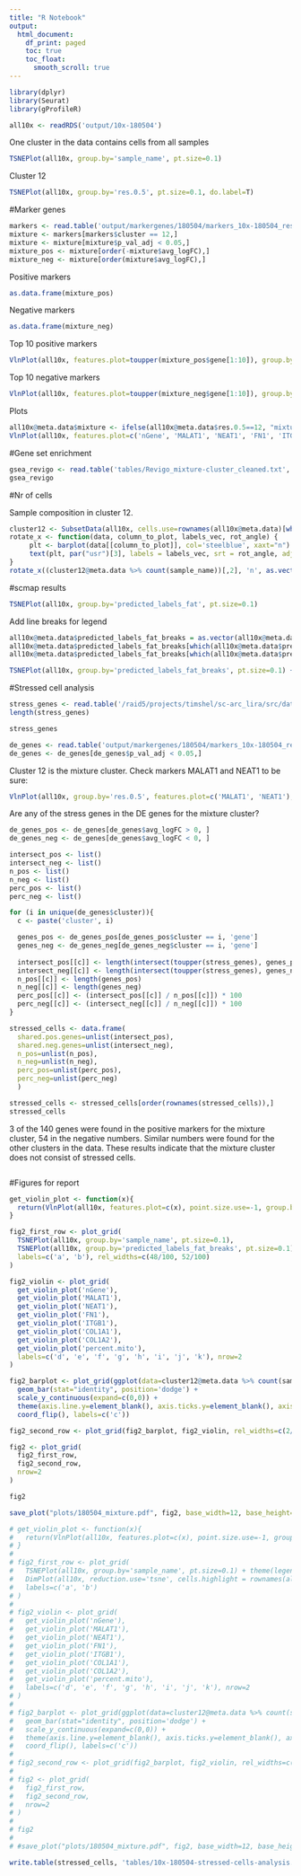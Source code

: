 ```yaml
---
title: "R Notebook"
output:
  html_document:
    df_print: paged
    toc: true
    toc_float: 
      smooth_scroll: true
---
```


```r
library(dplyr)
library(Seurat)
library(gProfileR)
```


```r
all10x <- readRDS('output/10x-180504')
```

One cluster in the data contains cells from all samples

```r
TSNEPlot(all10x, group.by='sample_name', pt.size=0.1)
```

Cluster 12

```r
TSNEPlot(all10x, group.by='res.0.5', pt.size=0.1, do.label=T)
```

#Marker genes

```r
markers <- read.table('output/markergenes/180504/markers_10x-180504_res.0.5_negbinom', sep='\t', header=T)
mixture <- markers[markers$cluster == 12,]
mixture <- mixture[mixture$p_val_adj < 0.05,]
mixture_pos <- mixture[order(-mixture$avg_logFC),]
mixture_neg <- mixture[order(mixture$avg_logFC),]
```

Positive markers 

```r
as.data.frame(mixture_pos)
```

Negative markers

```r
as.data.frame(mixture_neg)
```

Top 10 positive markers 

```r
VlnPlot(all10x, features.plot=toupper(mixture_pos$gene[1:10]), group.by='res.0.5', point.size.use=-1, nCol=2, x.lab.rot=T, size.x.use=10)
```

Top 10 negative markers

```r
VlnPlot(all10x, features.plot=toupper(mixture_neg$gene[1:10]), group.by='res.0.5', point.size.use=-1, nCol=2, x.lab.rot=T, size.x.use=10)
```

Plots

```r
all10x@meta.data$mixture <- ifelse(all10x@meta.data$res.0.5==12, "mixture", "rest")
VlnPlot(all10x, features.plot=c('nGene', 'MALAT1', 'NEAT1', 'FN1', 'ITGB1', 'COL1A1', 'COL1A2', 'percent.mito'), group.by='mixture', point.size.use=-1, nCol=4)
```


#Gene set enrichment

```r
gsea_revigo <- read.table('tables/Revigo_mixture-cluster_cleaned.txt', header=T, sep='\t')
gsea_revigo
```


#Nr of cells

Sample composition in cluster 12. 

```r
cluster12 <- SubsetData(all10x, cells.use=rownames(all10x@meta.data)[which(all10x@meta.data$res.0.5 %in% 12)])
rotate_x <- function(data, column_to_plot, labels_vec, rot_angle) {
     plt <- barplot(data[[column_to_plot]], col='steelblue', xaxt="n")
     text(plt, par("usr")[3], labels = labels_vec, srt = rot_angle, adj = c(1.1,1.1), xpd = TRUE, cex=1)
}
rotate_x((cluster12@meta.data %>% count(sample_name))[,2], 'n', as.vector(unlist((cluster12@meta.data %>% count(sample_name))[,1])), 45)
```

#scmap results

```r
TSNEPlot(all10x, group.by='predicted_labels_fat', pt.size=0.1)
```

Add line breaks for legend

```r
all10x@meta.data$predicted_labels_fat_breaks = as.vector(all10x@meta.data$predicted_labels_fat)
all10x@meta.data$predicted_labels_fat_breaks[which(all10x@meta.data$predicted_labels_fat == 'mesenchymal stem cell of adipose')] = 'mesenchymal\nstem cell\nof adipose'
all10x@meta.data$predicted_labels_fat_breaks[which(all10x@meta.data$predicted_labels_fat == 'smooth muscle cell')] = 'smooth\nmuscle cell'
```

```r
TSNEPlot(all10x, group.by='predicted_labels_fat_breaks', pt.size=0.1) + theme(legend.key.height=unit(1, "cm"))
```


#Stressed cell analysis

```r
stress_genes <- read.table('/raid5/projects/timshel/sc-arc_lira/src/data-genelists/171219-van_den_Brink2017-genes_affected_by_dissociation.csv', header=T) %>% pull(1)
length(stress_genes)
```

```r
stress_genes
```


```r
de_genes <- read.table('output/markergenes/180504/markers_10x-180504_res.0.5_negbinom', header=T)
de_genes <- de_genes[de_genes$p_val_adj < 0.05,]
```

Cluster 12 is the mixture cluster. Check markers MALAT1 and NEAT1 to be sure:

```r
VlnPlot(all10x, group.by='res.0.5', features.plot=c('MALAT1', 'NEAT1'), point.size.use =-1)
```

Are any of the stress genes in the DE genes for the mixture cluster?

```r
de_genes_pos <- de_genes[de_genes$avg_logFC > 0, ]
de_genes_neg <- de_genes[de_genes$avg_logFC < 0, ]

intersect_pos <- list()
intersect_neg <- list()
n_pos <- list()
n_neg <- list()
perc_pos <- list()
perc_neg <- list()

for (i in unique(de_genes$cluster)){
  c <- paste('cluster', i)

  genes_pos <- de_genes_pos[de_genes_pos$cluster == i, 'gene']
  genes_neg <- de_genes_neg[de_genes_neg$cluster == i, 'gene']
  
  intersect_pos[[c]] <- length(intersect(toupper(stress_genes), genes_pos))
  intersect_neg[[c]] <- length(intersect(toupper(stress_genes), genes_neg))
  n_pos[[c]] <- length(genes_pos)
  n_neg[[c]] <- length(genes_neg)
  perc_pos[[c]] <- (intersect_pos[[c]] / n_pos[[c]]) * 100
  perc_neg[[c]] <- (intersect_neg[[c]] / n_neg[[c]]) * 100
}

stressed_cells <- data.frame(
  shared.pos.genes=unlist(intersect_pos),
  shared.neg.genes=unlist(intersect_neg),
  n_pos=unlist(n_pos),
  n_neg=unlist(n_neg),
  perc_pos=unlist(perc_pos),
  perc_neg=unlist(perc_neg)
  )

stressed_cells <- stressed_cells[order(rownames(stressed_cells)),]
stressed_cells
```

3 of the 140 genes were found in the positive markers for the mixture cluster, 54 in the negative numbers. Similar numbers were found for the other clusters in the data. These results indicate that the mixture cluster does not consist of stressed cells. 

```r

```


#Figures for report

```r
get_violin_plot <- function(x){
  return(VlnPlot(all10x, features.plot=c(x), point.size.use=-1, group.by='mixture', size.title.use=14, remove.legend=T) + theme(axis.title.x=element_blank()))
}

fig2_first_row <- plot_grid(
  TSNEPlot(all10x, group.by='sample_name', pt.size=0.1),
  TSNEPlot(all10x, group.by='predicted_labels_fat_breaks', pt.size=0.1) + theme(legend.key.height=unit(1, "cm")),
  labels=c('a', 'b'), rel_widths=c(48/100, 52/100)
)

fig2_violin <- plot_grid(
  get_violin_plot('nGene'),
  get_violin_plot('MALAT1'),
  get_violin_plot('NEAT1'),
  get_violin_plot('FN1'),
  get_violin_plot('ITGB1'),
  get_violin_plot('COL1A1'),
  get_violin_plot('COL1A2'),
  get_violin_plot('percent.mito'),
  labels=c('d', 'e', 'f', 'g', 'h', 'i', 'j', 'k'), nrow=2
)

fig2_barplot <- plot_grid(ggplot(data=cluster12@meta.data %>% count(sample_name), aes(x=sample_name, y=n)) +
  geom_bar(stat="identity", position='dodge') + 
  scale_y_continuous(expand=c(0,0)) +
  theme(axis.line.y=element_blank(), axis.ticks.y=element_blank(), axis.title.x=element_blank(), axis.title.y=element_blank()) +
  coord_flip(), labels=c('c'))

fig2_second_row <- plot_grid(fig2_barplot, fig2_violin, rel_widths=c(2/8, 6/8))

fig2 <- plot_grid(
  fig2_first_row,
  fig2_second_row,
  nrow=2
)

fig2

save_plot("plots/180504_mixture.pdf", fig2, base_width=12, base_height=9)

```


```r
# get_violin_plot <- function(x){
#   return(VlnPlot(all10x, features.plot=c(x), point.size.use=-1, group.by='mixture', size.title.use=14, remove.legend=T) + theme(axis.title.x=element_blank()))
# }
# 
# fig2_first_row <- plot_grid(
#   TSNEPlot(all10x, group.by='sample_name', pt.size=0.1) + theme(legend.position=c(0.1, 0.5), legend.key = element_blank(), legend.background= element_rect(fill=alpha('white', 0.8), size=0.5, linetype='solid', colour=alpha('black', 0.3))),
#   DimPlot(all10x, reduction.use='tsne', cells.highlight = rownames(all10x@meta.data)[all10x@meta.data$res.0.5 == 12], cols.highlight='blue', cols.use='gray', pt.size=0.1),
#   labels=c('a', 'b')
# )
# 
# fig2_violin <- plot_grid(
#   get_violin_plot('nGene'),
#   get_violin_plot('MALAT1'),
#   get_violin_plot('NEAT1'),
#   get_violin_plot('FN1'),
#   get_violin_plot('ITGB1'),
#   get_violin_plot('COL1A1'),
#   get_violin_plot('COL1A2'),
#   get_violin_plot('percent.mito'),
#   labels=c('d', 'e', 'f', 'g', 'h', 'i', 'j', 'k'), nrow=2
# )
# 
# fig2_barplot <- plot_grid(ggplot(data=cluster12@meta.data %>% count(sample_name), aes(x=sample_name, y=n)) +
#   geom_bar(stat="identity", position='dodge') + 
#   scale_y_continuous(expand=c(0,0)) +
#   theme(axis.line.y=element_blank(), axis.ticks.y=element_blank(), axis.title.x=element_blank(), axis.title.y=element_blank()) +
#   coord_flip(), labels=c('c'))
# 
# fig2_second_row <- plot_grid(fig2_barplot, fig2_violin, rel_widths=c(2/8, 6/8))
# 
# fig2 <- plot_grid(
#   fig2_first_row,
#   fig2_second_row,
#   nrow=2
# )
# 
# fig2
# 
# #save_plot("plots/180504_mixture.pdf", fig2, base_width=12, base_height=10)

```


```r
write.table(stressed_cells, 'tables/10x-180504-stressed-cells-analysis.txt', sep='\t')
```

